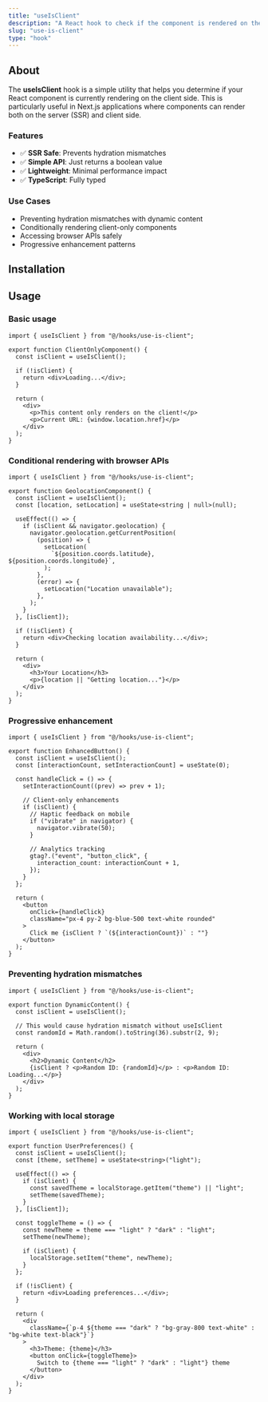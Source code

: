 ```yaml
---
title: "useIsClient"
description: "A React hook to check if the component is rendered on the client side, useful for SSR/hydration scenarios."
slug: "use-is-client"
type: "hook"
---
```


## About

The **useIsClient** hook is a simple utility that helps you determine if your React component is currently rendering on the client side. This is particularly useful in Next.js applications where components can render both on the server (SSR) and client side.

### Features

- ✅ **SSR Safe**: Prevents hydration mismatches
- ✅ **Simple API**: Just returns a boolean value
- ✅ **Lightweight**: Minimal performance impact
- ✅ **TypeScript**: Fully typed

### Use Cases

- Preventing hydration mismatches with dynamic content
- Conditionally rendering client-only components
- Accessing browser APIs safely
- Progressive enhancement patterns

## Installation

<CommandBlock
  npmCommand="npx shadcn@latest add https://ui.nowts.app/r/use-is-client.json"
  pnpmCommand="pnpm dlx shadcn@latest add https://ui.nowts.app/r/use-is-client.json"
  yarnCommand="npx shadcn@latest add https://ui.nowts.app/r/use-is-client.json"
  bunCommand="bunx --bun shadcn@latest add https://ui.nowts.app/r/use-is-client.json"
/>

## Usage

### Basic usage

<CodeBlock contentClassName="h-fit">

```tsx
import { useIsClient } from "@/hooks/use-is-client";

export function ClientOnlyComponent() {
  const isClient = useIsClient();

  if (!isClient) {
    return <div>Loading...</div>;
  }

  return (
    <div>
      <p>This content only renders on the client!</p>
      <p>Current URL: {window.location.href}</p>
    </div>
  );
}
```

</CodeBlock>

### Conditional rendering with browser APIs

<CodeBlock contentClassName="h-fit">

```tsx
import { useIsClient } from "@/hooks/use-is-client";

export function GeolocationComponent() {
  const isClient = useIsClient();
  const [location, setLocation] = useState<string | null>(null);

  useEffect(() => {
    if (isClient && navigator.geolocation) {
      navigator.geolocation.getCurrentPosition(
        (position) => {
          setLocation(
            `${position.coords.latitude}, ${position.coords.longitude}`,
          );
        },
        (error) => {
          setLocation("Location unavailable");
        },
      );
    }
  }, [isClient]);

  if (!isClient) {
    return <div>Checking location availability...</div>;
  }

  return (
    <div>
      <h3>Your Location</h3>
      <p>{location || "Getting location..."}</p>
    </div>
  );
}
```

</CodeBlock>

### Progressive enhancement

<CodeBlock contentClassName="h-fit">

```tsx
import { useIsClient } from "@/hooks/use-is-client";

export function EnhancedButton() {
  const isClient = useIsClient();
  const [interactionCount, setInteractionCount] = useState(0);

  const handleClick = () => {
    setInteractionCount((prev) => prev + 1);

    // Client-only enhancements
    if (isClient) {
      // Haptic feedback on mobile
      if ("vibrate" in navigator) {
        navigator.vibrate(50);
      }

      // Analytics tracking
      gtag?.("event", "button_click", {
        interaction_count: interactionCount + 1,
      });
    }
  };

  return (
    <button
      onClick={handleClick}
      className="px-4 py-2 bg-blue-500 text-white rounded"
    >
      Click me {isClient ? `(${interactionCount})` : ""}
    </button>
  );
}
```

</CodeBlock>

### Preventing hydration mismatches

<CodeBlock contentClassName="h-fit">

```tsx
import { useIsClient } from "@/hooks/use-is-client";

export function DynamicContent() {
  const isClient = useIsClient();

  // This would cause hydration mismatch without useIsClient
  const randomId = Math.random().toString(36).substr(2, 9);

  return (
    <div>
      <h2>Dynamic Content</h2>
      {isClient ? <p>Random ID: {randomId}</p> : <p>Random ID: Loading...</p>}
    </div>
  );
}
```

</CodeBlock>

### Working with local storage

<CodeBlock contentClassName="h-fit">

```tsx
import { useIsClient } from "@/hooks/use-is-client";

export function UserPreferences() {
  const isClient = useIsClient();
  const [theme, setTheme] = useState<string>("light");

  useEffect(() => {
    if (isClient) {
      const savedTheme = localStorage.getItem("theme") || "light";
      setTheme(savedTheme);
    }
  }, [isClient]);

  const toggleTheme = () => {
    const newTheme = theme === "light" ? "dark" : "light";
    setTheme(newTheme);

    if (isClient) {
      localStorage.setItem("theme", newTheme);
    }
  };

  if (!isClient) {
    return <div>Loading preferences...</div>;
  }

  return (
    <div
      className={`p-4 ${theme === "dark" ? "bg-gray-800 text-white" : "bg-white text-black"}`}
    >
      <h3>Theme: {theme}</h3>
      <button onClick={toggleTheme}>
        Switch to {theme === "light" ? "dark" : "light"} theme
      </button>
    </div>
  );
}
```

</CodeBlock>
